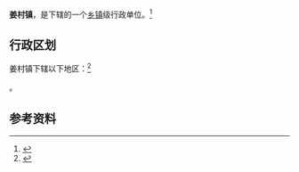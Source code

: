 {{中国乡级行政区|61/04/24/104/000}}

'''姜村镇'''，是{{PRC admin/fullname|61/04/24/104/000|3}}下辖的一个[[乡镇|乡镇]]级行政单位。<ref>{{PRC admin/ref sgc|{{PRC admin/parent|61/04/24/104/000}}}}</ref>

== 行政区划 ==

姜村镇下辖以下地区：<ref>{{PRC admin/ref sgc|61/04/24/104/000}}</ref>

{{PRC admin/children|61/04/24/104/000}}。

== 参考资料 ==

{{reflist}}

{{行政区划小作品}}
{{PRC admin/navcat|61/04/24/104/000}}